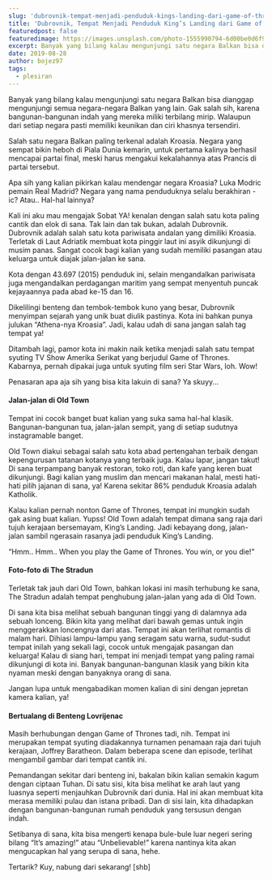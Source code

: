```yaml
---
slug: 'dubrovnik-tempat-menjadi-penduduk-kings-landing-dari-game-of-thrones'
title: 'Dubrovnik, Tempat Menjadi Penduduk King’s Landing dari Game of Thrones!'
featuredpost: false
featuredimage: https://images.unsplash.com/photo-1555990794-6d00be0d6f95?ixid=MXwxMjA3fDB8MHxwaG90by1wYWdlfHx8fGVufDB8fHw%3D&ixlib=rb-1.2.1&auto=format&fit=crop&w=1051&q=80
excerpt: Banyak yang bilang kalau mengunjungi satu negara Balkan bisa dianggap mengunjungi semua negara-negara Balkan yang lain.
date: 2019-08-28
author: bojez97
tags:
  - plesiran
---
```


Banyak yang bilang kalau mengunjungi satu negara Balkan bisa dianggap mengunjungi semua negara-negara Balkan yang lain. Gak salah sih, karena bangunan-bangunan indah yang mereka miliki terbilang mirip. Walaupun dari setiap negara pasti memiliki keunikan dan ciri khasnya tersendiri.

Salah satu negara Balkan paling terkenal adalah Kroasia. Negara yang sempat bikin heboh di Piala Dunia kemarin, untuk pertama kalinya berhasil mencapai partai final, meski harus mengakui kekalahannya atas Prancis di partai tersebut.

Apa sih yang kalian pikirkan kalau mendengar negara Kroasia? Luka Modric pemain Real Madrid? Negara yang nama penduduknya selalu berakhiran -ic? Atau.. Hal-hal lainnya?

Kali ini aku mau mengajak Sobat YA! kenalan dengan salah satu kota paling cantik dan elok di sana. Tak lain dan tak bukan, adalah Dubrovnik. Dubrovnik adalah salah satu kota pariwisata andalan yang dimiliki Kroasia. Terletak di Laut Adriatik membuat kota pinggir laut ini asyik dikunjungi di musim panas. Sangat cocok bagi kalian yang sudah memiliki pasangan atau keluarga untuk diajak jalan-jalan ke sana.

Kota dengan 43.697 (2015) penduduk ini, selain mengandalkan pariwisata juga mengandalkan perdagangan maritim yang sempat menyentuh puncak kejayaannya pada abad ke-15 dan 16.

Dikelilingi benteng dan tembok-tembok kuno yang besar, Dubrovnik menyimpan sejarah yang unik buat diulik pastinya. Kota ini bahkan punya julukan “Athena-nya Kroasia”. Jadi, kalau udah di sana jangan salah tag tempat ya!

Ditambah lagi, pamor kota ini makin naik ketika menjadi salah satu tempat syuting TV Show Amerika Serikat yang berjudul Game of Thrones. Kabarnya, pernah dipakai juga untuk syuting film seri Star Wars, loh. Wow!

Penasaran apa aja sih yang bisa kita lakuin di sana? Ya skuyy...

#### Jalan-jalan di Old Town

Tempat ini cocok banget buat kalian yang suka sama hal-hal klasik. Bangunan-bangunan tua, jalan-jalan sempit, yang di setiap sudutnya instagramable banget.

Old Town diakui sebagai salah satu kota abad pertengahan terbaik dengan kepengurusan tatanan kotanya yang terbaik juga. Kalau lapar, jangan takut! Di sana terpampang banyak restoran, toko roti, dan kafe yang keren buat dikunjungi. Bagi kalian yang muslim dan mencari makanan halal, mesti hati-hati pilih jajanan di sana, ya! Karena sekitar 86% penduduk Kroasia adalah Katholik.

Kalau kalian pernah nonton Game of Thrones, tempat ini mungkin sudah gak asing buat kalian. Yupss! Old Town adalah tempat dimana sang raja dari tujuh kerajaan bersemayam, King’s Landing. Jadi kebayang dong, jalan-jalan sambil ngerasain rasanya jadi penduduk King’s Landing.

“Hmm.. Hmm.. When you play the Game of Thrones. You win, or you die!”

#### Foto-foto di The Stradun

Terletak tak jauh dari Old Town, bahkan lokasi ini masih terhubung ke sana, The Stradun adalah tempat penghubung jalan-jalan yang ada di Old Town.

Di sana kita bisa melihat sebuah bangunan tinggi yang di dalamnya ada sebuah lonceng. Bikin kita yang melihat dari bawah gemas untuk ingin menggerakkan loncengnya dari atas. Tempat ini akan terlihat romantis di malam hari. Dihiasi lampu-lampu yang seragam satu warna, sudut-sudut tempat inilah yang sekali lagi, cocok untuk mengajak pasangan dan keluarga! Kalau di siang hari, tempat ini menjadi tempat yang paling ramai dikunjungi di kota ini. Banyak bangunan-bangunan klasik yang bikin kita nyaman meski dengan banyaknya orang di sana.

Jangan lupa untuk mengabadikan momen kalian di sini dengan jepretan kamera kalian, ya!

#### Bertualang di Benteng Lovrijenac

Masih berhubungan dengan Game of Thrones tadi, nih. Tempat ini merupakan tempat syuting diadakannya turnamen penamaan raja dari tujuh kerajaan, Joffrey Baratheon. Dalam beberapa scene dan episode, terlihat mengambil gambar dari tempat cantik ini.

Pemandangan sekitar dari benteng ini, bakalan bikin kalian semakin kagum dengan ciptaan Tuhan. Di satu sisi, kita bisa melihat ke arah laut yang luasnya seperti menjauhkan Dubrovnik dari dunia. Hal ini akan membuat kita merasa memiliki pulau dan istana pribadi. Dan di sisi lain, kita dihadapkan dengan bangunan-bangunan rumah penduduk yang tersusun dengan indah.

Setibanya di sana, kita bisa mengerti kenapa bule-bule luar negeri sering bilang “It’s amazing!” atau “Unbelievable!” karena nantinya kita akan mengucapkan hal yang serupa di sana, hehe.

Tertarik? Kuy, nabung dari sekarang! [shb]

